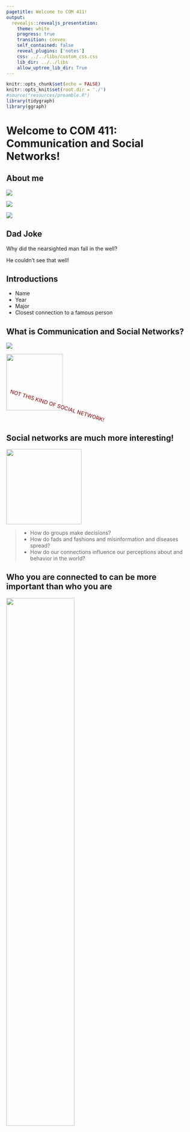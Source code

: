 ```yaml
---
pagetitle: Welcome to COM 411!
output: 
  revealjs::revealjs_presentation:
    theme: white
    progress: true
    transition: convex
    self_contained: false
    reveal_plugins: ['notes']
    css: ../../libs/custom_css.css
    lib_dir: ../../libs
    allow_uptree_lib_dir: True
---
```


```r
knitr::opts_chunk$set(echo = FALSE)
knitr::opts_knit$set(root.dir = './')
#source("resources/preamble.R")
library(tidygraph)
library(ggraph)
```
# Welcome to COM 411: Communication and Social Networks!

## About me

<div class='container'>
<div class='col fragment'>
<img src='./images/the_fam.jpg'/>
</div>
<div class='col fragment'>
<img src='https://upload.wikimedia.org/wikipedia/commons/thumb/8/80/Wikipedia-logo-v2.svg/500px-Wikipedia-logo-v2.svg.png' style='max-width:250px;'>
</div>
<div class='col fragment'>
<img src="https://vignette.wikia.nocookie.net/logopedia/images/c/cd/Reddit_2017_%28Stacked%29.svg/revision/latest/scale-to-width-down/709?cb=20190502124341" style='max-width:250px;'/>
</div>
</div>

## Dad Joke

Why did the nearsighted man fall in the well?

<span class='fragment'>He couldn't see that well!</span>

## Introductions
- Name
- Year
- Major
- Closest connection to a famous person 

## What is Communication and Social Networks?

<div class='container'>
<div class='col'>
<img src='https://upload.wikimedia.org/wikipedia/commons/thumb/9/95/Instagram_logo_2022.svg/150px-Instagram_logo_2022.svg.png'/>
</div>
<div class='col'>
<img src='https://upload.wikimedia.org/wikipedia/commons/thumb/c/ce/X_logo_2023.svg/120px-X_logo_2023.svg.png' style='width:150px;' />
</div>
</div>

<div style= "color:darkred; transform: rotate(17deg);" class='fragment'>NOT THIS KIND OF SOCIAL NETWORK!</div>

## Social networks are much more interesting!

<img class='fragment' src='https://www.researchgate.net/profile/Thiago_Silva8/publication/224946853/figure/fig2/AS:302557231632393@1449146673764/Illustration-of-the-Zacharys-karate-club-network-There-are-34-vertices-divided-into-two.png' height='200px' />

>- How do groups make decisions?
>- How do fads and fashions and misinformation and diseases spread?
>- How do our connections influence our perceptions about and behavior in the world?

## Who you are connected to can be more important than who you are

<img class='fragment' src='./images/dyad_net.png' style='width:60%'/>

## Who you are connected to can be more important than who you are

<img class='fragment' src='./images/full_net.png' style='width:60%;'/>

## Who you are connected to can be more important than who you are

<img class='fragment' src='./images/covid_bubble.png' style='width:60%;'/>


## Goals
> 1. Understand the foundations of network theory and analysis
> 2. Critically read social network studies
> 3. Learn how social networks relate to your own interests
> 4. Gain a basic understanding of gathering and analyzing network data in R

# How we reach those goals

## About the class

> - Building a learning community
> - Discussions vs. lectures
> - Resolving confusion
> - Project-based

## Grading
>- Normal grading has some negative unintended consequences
<div class='container'>
<div class='col'>
<img class='fragment' src='./images/discussion.jpg' style='max-width:450px;'/>
</div>
</div>
>- How can we build a learning community?

## Grading
>- I'm interested in teaching, not assessing
> - Goal is to build structures that encourage learning and accountability
>- Assignments will be turned in on Brightspace and/or discussed in class
>- I will provide general feedback
>- 3 times during the semester you will turn in reflection pieces
>- If I disagree I will reach out

## Dangers of this approach to grading

## Class Meetings

> - Most content is asynchronous
>	- Readings
>	- Video lectures
> - Tuesdays
>   - Discussion questions due on Mondays (Google Docs link)
>	- Time discussing + reviewing homework
>	- Random cold calling
>	- I will track whether you are prepared
> - Thursdays 
>	- Activities
>	- R Labs
>	- Co-working / Office Hours

## Class meetings

> - I will work hard to make our classes valuable
> - Do the same; be open and engaged

## Assignments

>- Homework
>	- Social network concepts
>	- Programming practice
>- Reading
>   - 3-2-1 on Brightspace
>     - 3 things you learned / connections made
>     - 2 questions / things that are still confusing
      - 1 disucssion question for class
>	- Discussion Questions due Monday at noon
>- Participation (in-class and online)

## Readings
> - Academic papers
>	- Typically linked from wiki
>	- A few on Brightspace (I will make this clear)
> - Textbooks
>	- Networks, Crowds and Markets
>	- Introduction to social network methods

## Programming

>- You will understand what this means! :)

<div class='fragment'>
```r
create_notable('zachary') %>%
  activate(nodes) %>%
  mutate(group = as.factor(group_infomap())) %>%
  ggraph(layout = 'kk') +
  geom_edge_fan(width=.2) + 
  geom_node_point(aes(color = group), size = 5)
```
</div>

## Exam
> - One exam
>	- Goal is to encourage self-accountability

## Final Project

Options:

> - "Pitch" to an organization about how what you have learned could be used to help their organization
> - Group project: network-based intervention (e.g., spreading an idea on campus)
> - (Group?) research project: analysis of network data


# Resources

## Discord

> - Conversation and questions
> - Help
>	- In general, ask publicly so others can answer / see the answer

## Wiki

> - Schedule
> - Links to readings
> - Links to assignments

## Brightspace

> - Some readings
> - Submit assignments

## Office Hours

> - Tuesdays, 2-4
>	- Also open to meeting virtually

## Please be vocal
>- I will solicit feedback as part of reflections
>- Let me know what is and isn't working

## Assignments

>- Read the syllabus
> - This Thursday will be a (fun!) synchronous activity
> - Bring your computer, if you have one
> - Make sure you are signed up on Discord


## Questions?

